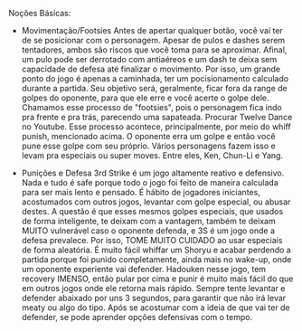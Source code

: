 Noções Básicas:

- Movimentação/Footsies
 Antes de apertar qualquer botão, você vai ter de se posicionar com
o personagem. Apesar de pulos e dashes serem tentadores, ambos são
riscos que você toma para se aproximar. Afinal, um pulo pode ser
derrotado com antiaéreos e um dash te deixa sem capacidade de defesa
até finalizar o movimento.
 Por isso, um grande ponto do jogo é apenas a caminhada, ter um
pocisionamento calculado durante a partida. Seu objetivo será, 
geralmente, ficar fora da range de golpes do oponente, para que ele
erre e você acerte o golpe dele.
 Chamamos esse processo de "footsies", pois o personagem fica indo
pra frente e pra trás, parecendo uma sapateada. Procurar Twelve
Dance no Youtube.
 Esse processo acontece, principalmente, por meio do whiff punish,
mencionado acima. O oponente erra um golpe e então você pune esse
golpe com seu próprio. Vários personagens fazem isso e levam pra
especiais ou super moves. Entre eles, Ken, Chun-Li e Yang.

- Punições e Defesa
 3rd Strike é um jogo altamente reativo e defensivo. Nada e tudo é
safe porque todo o jogo foi feito de maneira calculada para ser mais
lento e pensado. É hábito de jogadores iniciantes, acostumados com
outros jogos, levantar com golpe especial, ou abusar destes.
 A questão é que esses mesmos golpes especiais, que usados de forma
inteligente, te deixam com a vantagem, também te deixam MUITO 
vulnerável caso o oponente defenda, e 3S é um jogo onde a defesa
prevalece. 
 Por isso, TOME MUITO CUIDADO ao usar especiais de forma aleatória.
É muito fácil whiffar um Shoryu e acabar perdendo a partida porque
foi punido completamente, ainda mais no wake-up, onde um oponente
experiente vai defender. Hadouken nesse jogo, tem recovery IMENSO, 
então pular por cima e punir é muito mais fácil do que em outros 
jogos onde ele retorna mais rápido.
 Sempre tente levantar e defender abaixado por uns 3 segundos, para
garantir que não irá levar meaty ou algo do tipo. Após se acostumar
com a ideia de que vai ter de defender, se pode aprender opções
defensivas com o tempo.
 
